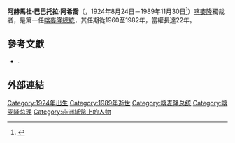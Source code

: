 {{Infobox President 
|name=阿赫馬杜·阿希喬
|nationality=Cameroonian
|image=[[File:Ahmadou_Ahidjo.jpg|220px]]
|caption=
|order=1
|office=喀麥隆總統
|term_start= 1960年5月5日
|term_end= 1982年11月6日
|predecessor=
|successor=[[保羅·比亞|保羅·比亞]]
|president=
|vicepresident=
|order2=1
|office2=喀麥隆總理
|term_start2=1960年1月1日
|term_end2=1960年5月15日
|predecessor2=
|successor2=Charles Assalé
|birth_date={{birth date|1924|8|24|df=y}}
|birth_place=Garoua
|death_date={{death date and age|1989|11|30|1924|8|24|df=y}}
|death_place={{SEN}}[[達喀爾|達喀爾]]
|resting_place = {{SEN}}[[達喀爾|達喀爾]]約夫穆斯林公墓
|spouse=Germaine Ahidjo
|party=喀麥隆民族聯盟
|religion=[[遜尼派|遜尼派]]
|signature=Signature_of_Ahmadou_Babatoura_Ahidjo.png
}}
'''阿赫馬杜·巴巴托拉·阿希喬'''（{{Lang-en|'''Ahmadou Babatoura Ahidjo'''}}，1924年8月24日－1989年11月30日<ref>{{Cite web|url=https://face2faceafrica.com/article/the-story-of-cameroons-first-president-who-unified-its-french-and-english-regions-in-1961|title=The story of Cameroon's first president who unified its French and English regions in 1961|date=30 October 2018|website=Face2Face Africa|language=en|access-date=25 September 2019|archive-date=2022-02-11|archive-url=https://web.archive.org/web/20220211233645/https://face2faceafrica.com/article/the-story-of-cameroons-first-president-who-unified-its-french-and-english-regions-in-1961|dead-url=no}}</ref>）[[喀麥隆|喀麥隆]]獨裁者，是第一任[[喀麥隆總統|喀麥隆總統]]，其任期從1960至1982年，當權長達22年。

== 參考文獻 ==
*{{citation|last=Glickman|first=Harvey (ed.)|title=Political Leaders of Contemporary Africa South of the Sahara|year=1992|publisher=[[Greenwood_Press|Greenwood Press]]|location=Westport,Connecticut, [[Connecticut|Connecticut]]|isbn=0-313-26781-2}}.
{{reflist}}

== 外部連結 ==
{{喀麥隆總統}}
{{非洲聯盟主席}}
{{Authority control}}

[[Category:1924年出生|Category:1924年出生]]
[[Category:1989年逝世|Category:1989年逝世]]
[[Category:喀麦隆总统|Category:喀麦隆总统]]
[[Category:喀麦隆总理|Category:喀麦隆总理]]
[[Category:非洲紙幣上的人物|Category:非洲紙幣上的人物]]